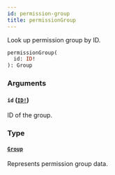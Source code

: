 ```yaml
---
id: permission-group
title: permissionGroup
---
```


Look up permission group by ID.

```graphql
permissionGroup(
  id: ID!
): Group

```

### Arguments

#### `id` ([`ID!`](/docs/developer/api-reference/scalars/id))

ID of the group.

### Type

#### [`Group`](/docs/developer/api-reference/objects/group)

Represents permission group data.
